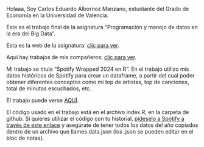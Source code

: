 Holaaa, Soy Carlos Eduardo Albornoz Manzano, estudiante del Grado de Economía en la Universidad de Valencia.

Este es el trabajo final de la asignatura "Programación y manejo de datos en la era del Big Data".

Esta es la web de la asignatura: [clic para ver](https://perezp44.github.io/intro-ds-23-24-web/){target="_blank"}. 

Aquí hay trabajos de mis compañeros: [clic para ver](https://perezp44.github.io/intro-ds-23-24-web/05-trabajos-estudiantes.html){target="_blank"}.

Mi trabajo se titula "Spotify Wrapped 2024 en R". En el trabajo utilizo mis datos históricos de Spotify para crear un dataframe, a partir del cual poder obtener diferentes conceptos como mi top de artistas, top de canciones, total de minutos escuchados, etc.

El trabajo puede verse [AQUÍ](my_trabajo_bigdata.html).

El código usado en el trabajo está en el archivo index.R, en la carpeta de github. Si quieres utilizar el código con tu historial, [pídeselo a Spotify a través de este enlace](https://www.spotify.com/es/account/privacy/) y asegúrate de tener todos los datos del año copiados dentro de un archivo que llames data.json (los .json se pueden editar en el bloc de notas).
